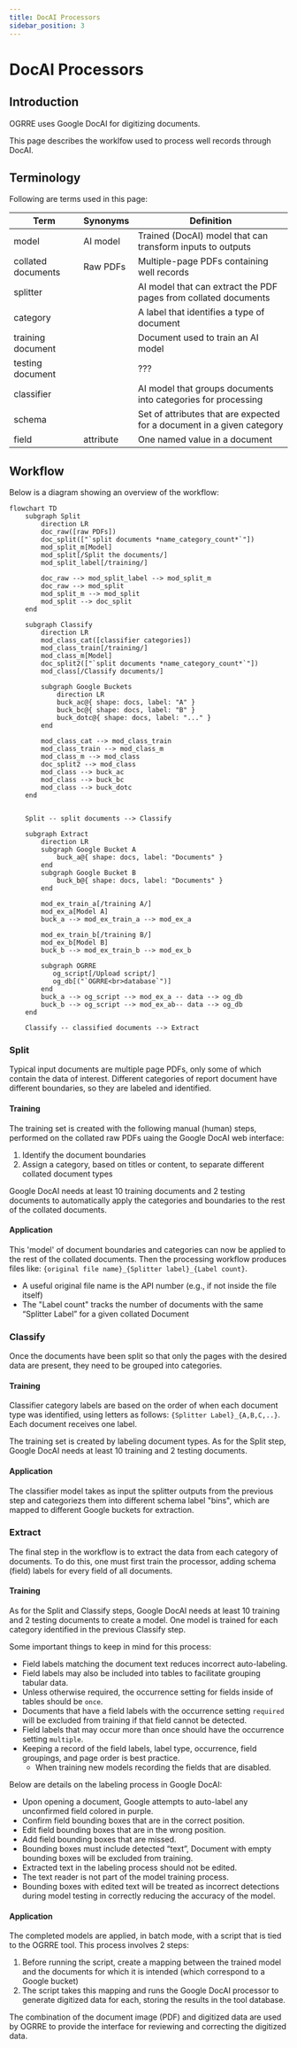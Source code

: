 ```yaml
---
title: DocAI Processors
sidebar_position: 3
---
```


# DocAI Processors

## Introduction

OGRRE uses Google DocAI for digitizing documents.

This page describes the worklfow used to process well records through DocAI.

## Terminology

Following are terms used in this page:

|Term|Synonyms|Definition|
|----|--------|----------|
|model|AI model|Trained (DocAI) model that can transform inputs to outputs|
|collated documents|Raw PDFs|Multiple-page PDFs containing well records|
|splitter||AI model that can extract the PDF pages from collated documents|
|category||A label that identifies a type of document|
|training document||Document used to train an AI model|
|testing document||???|
|classifier||AI model that groups documents into categories for processing|
|schema||Set of attributes that are expected for a document in a given category|
|field|attribute|One named value in a document|


## Workflow

Below is a diagram showing an overview of the workflow:

```mermaid
flowchart TD
    subgraph Split
        direction LR
        doc_raw([raw PDFs])
        doc_split(["`split documents *name_category_count*`"])
        mod_split_m[Model]
        mod_split[/Split the documents/]
        mod_split_label[/training/]

        doc_raw --> mod_split_label --> mod_split_m
        doc_raw --> mod_split
        mod_split_m --> mod_split
        mod_split --> doc_split
    end

    subgraph Classify
        direction LR
        mod_class_cat([classifier categories])
        mod_class_train[/training/]
        mod_class_m[Model]
        doc_split2(["`split documents *name_category_count*`"])    
        mod_class[/Classify documents/]

        subgraph Google Buckets
            direction LR
            buck_ac@{ shape: docs, label: "A" }
            buck_bc@{ shape: docs, label: "B" }
            buck_dotc@{ shape: docs, label: "..." }
        end

        mod_class_cat --> mod_class_train
        mod_class_train --> mod_class_m
        mod_class_m --> mod_class
        doc_split2 --> mod_class
        mod_class --> buck_ac
        mod_class --> buck_bc
        mod_class --> buck_dotc
    end


    Split -- split documents --> Classify

    subgraph Extract
        direction LR
        subgraph Google Bucket A
            buck_a@{ shape: docs, label: "Documents" }
        end
        subgraph Google Bucket B
            buck_b@{ shape: docs, label: "Documents" }
        end

        mod_ex_train_a[/training A/]
        mod_ex_a[Model A]
        buck_a --> mod_ex_train_a --> mod_ex_a

        mod_ex_train_b[/training B/]
        mod_ex_b[Model B]
        buck_b --> mod_ex_train_b --> mod_ex_b

        subgraph OGRRE
           og_script[/Upload script/]
           og_db[("`OGRRE<br>database`")]
        end
        buck_a --> og_script --> mod_ex_a -- data --> og_db
        buck_b --> og_script --> mod_ex_ab-- data --> og_db
    end

    Classify -- classified documents --> Extract
```

### Split

Typical input documents are multiple page PDFs, only some of which contain the data of interest.
Different categories of report document have different boundaries, so they are labeled and identified.

#### Training
The training set is created with the following manual (human) steps, performed on the collated raw PDFs uaing the Google DocAI web interface:
1) Identify the document boundaries
2) Assign a category, based on titles or content, to separate different collated document types

Google DocAI needs at least 10 training documents and 2 testing documents to automatically
apply the categories and boundaries to the rest of the collated documents.

#### Application
This 'model' of document boundaries and categories can now be applied to the rest of the collated documents.
Then the processing workflow produces files like:
`{original file name}_{Splitter label}_{Label count}`.

* A useful original file name is the API number (e.g., if not inside the file itself)
* The "Label count" tracks the number of documents with the same “Splitter Label” for a given collated Document

### Classify

Once the documents have been split so that only the pages with the desired data are present,
they need to be grouped into categories.

#### Training
Classifier category labels are based on the order of when each document type was identified, 
using letters as follows: `{Splitter Label}_{A,B,C,..}`.
Each document receives one label.

The training set is created by labeling document types. As for the Split step, Google DocAI needs at least
10 training and 2 testing documents.

#### Application
The classifier model takes as input the splitter outputs from the previous step
and categoriezs them into different schema label "bins", which are mapped to different Google buckets for extraction.

### Extract

The final step in the workflow is to extract the data from each category of documents.
To do this, one must first train the processor, adding schema (field) labels for every field of all documents.

#### Training

As for the Split and Classify steps, Google DocAI needs at least 10 training and 2 testing documents to create a model.
One model is trained for each category identified in the previous Classify step.

Some important things to keep in mind for this process:
* Field labels matching the document text reduces incorrect auto-labeling.
* Field labels may also be included into tables to facilitate grouping tabular data.
* Unless otherwise required, the occurrence setting for fields inside of tables should be `once`.
* Documents that have a field labels with the occurrence setting `required` will be excluded from training if that field cannot be detected.
* Field labels that may occur more than once should have the occurrence setting `multiple`.
* Keeping a record of the field labels, label type, occurrence, field groupings, and page order is best practice.
    * When training new models recording the fields that are disabled.

Below are details on the labeling process in Google DocAI:
* Upon opening a document, Google attempts to auto-label any unconfirmed field colored in purple.
* Confirm field bounding boxes that are in the correct position.
* Edit field bounding boxes that are in the wrong position.
* Add field bounding boxes that are missed.
* Bounding boxes must include detected “text”, Document with empty bounding boxes will be excluded from training.
* Extracted text in the labeling process should not be edited. 
* The text reader is not part of the model training process.
* Bounding boxes with edited text will be treated as incorrect detections during model testing in correctly reducing the accuracy of the model.

#### Application
The completed models are applied, in batch mode, with a script that is tied to the OGRRE tool. This process involves 2 steps:
1. Before running the script, create a mapping between the trained model and the documents for which it is intended (which correspond to a Google bucket)
2. The script takes this mapping and runs the Google DocAI processor to generate digitized data for each, storing the results in the tool database.

The combination of the document image (PDF) and digitized data are used by OGRRE to provide the interface for reviewing and correcting the digitized data.